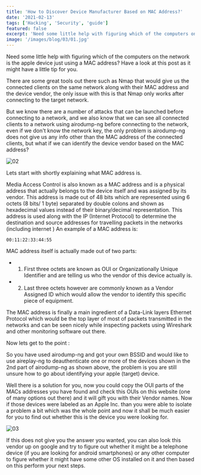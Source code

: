 ```yaml
---
title: 'How to Discover Device Manufacturer Based on MAC Address?'
date: '2021-02-13'
tags: ['Hacking', 'Security', 'guide']
featured: false
excerpt: 'Need some little help with figuring which of the computers on the network is the apple device just using a MAC address?'
image: '/images/blog/03/01.jpg'
---
```


Need some little help with figuring which of the computers on the network is the apple device just using a MAC address? Have a look at this post as it might have a little tip for you.

There are some great tools out there such as Nmap that would give us the connected clients on the same network along with their MAC address and the device vendor, the only issue with this is that Nmap only works after connecting to the target network.

But we know there are a number of attacks that can be launched before connecting to a network, and we also know that we can see all connected clients to a network using airodump-ng before connecting to the network, even if we don't know the network key, the only problem is airodump-ng does not give us any info other than the MAC address of the connected clients, but what if we can identify the device vendor based on the MAC address?

![02](/images/blog/03/02.png)

Lets start with shortly explaining what MAC address is.

Media Access Control is also known as a MAC address and is a physical address that actually belongs to the device itself and was assigned by its vendor. This address is made out of 48 bits which are represented using 6 octets (8 bits/ 1 byte) separated by double colons and shown as hexadecimal values instead of their binary/decimal representation. This address is used along with the IP (Internet Protocol) to determine the destination and source addresses for travelling packets in the networks (including internet )
An example of a MAC address is:

```
00:11:22:33:44:55
```

MAC address itself is actually made out of two parts:

- 1. First three octets are known as OUI or Organizationally Unique Identifier and are telling us who the vendor of this device actually is.

- 2. Last three octets however are commonly known as a Vendor Assigned ID which would allow the vendor to identify this specific piece of equipment.

The MAC address is finally a main ingredient of a Data-Link layers Ethernet Protocol which would be the top layer of most of packets transmitted in the networks and can be seen nicely while inspecting packets using Wireshark and other monitoring software out there.

Now lets get to the point :

So you have used airodump-ng and got your own BSSID and would like to use aireplay-ng to deauthenticate one or more of the devices shown in the 2nd part of airodump-ng as shown above, the problem is you are still unsure how to go about identifying your apple (target) device.

Well there is a solution for you, now you could copy the OUI parts of the MACs addresses you have found and check this OUIs on this website (one of many options out there) and it will gift you with their Vendor names. Now if those devices were labeled as an Apple Inc. than you were able to isolate a problem a bit which was the whole point and now it shall be much easier for you to find out whether this is the device you were looking for.

![03](/images/blog/03/03.png)

If this does not give you the answer you wanted, you can also look this vendor up on google and try to figure out whether it might be a telephone device (if you are looking for android smartphones) or any other computer to figure whether it might have some other OS installed on it and then based on this perform your next steps.
